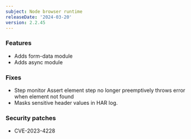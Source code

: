 ```yaml
---
subject: Node browser runtime
releaseDate: '2024-03-20'
version: 2.2.45
---
```


### Features
* Adds form-data module
* Adds async module

### Fixes
* Step monitor Assert element step no longer preemptively throws error when element not found
* Masks sensitive header values in HAR log.

### Security patches
* CVE-2023-4228
